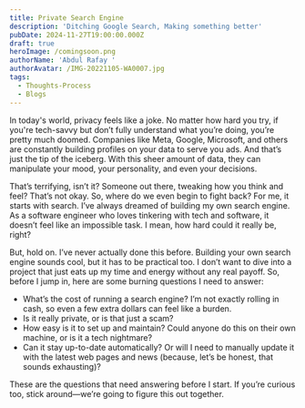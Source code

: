 ```yaml
---
title: Private Search Engine
description: 'Ditching Google Search, Making something better'
pubDate: 2024-11-27T19:00:00.000Z
draft: true
heroImage: /comingsoon.png
authorName: 'Abdul Rafay '
authorAvatar: /IMG-20221105-WA0007.jpg
tags:
  - Thoughts-Process
  - Blogs
---
```


In today's world, privacy feels like a joke. No matter how hard you try, if you're tech-savvy but don’t fully understand what you’re doing, you’re pretty much doomed. Companies like Meta, Google, Microsoft, and others are constantly building profiles on your data to serve you ads. And that’s just the tip of the iceberg. With this sheer amount of data, they can manipulate your mood, your personality, and even your decisions.

That’s terrifying, isn’t it? Someone out there, tweaking how you think and feel? That’s not okay. So, where do we even begin to fight back? For me, it starts with search. I’ve always dreamed of building my own search engine. As a software engineer who loves tinkering with tech and software, it doesn’t feel like an impossible task. I mean, how hard could it really be, right?

But, hold on. I’ve never actually done this before. Building your own search engine sounds cool, but it has to be practical too. I don’t want to dive into a project that just eats up my time and energy without any real payoff. So, before I jump in, here are some burning questions I need to answer:

* What’s the cost of running a search engine? I’m not exactly rolling in cash, so even a few extra dollars can feel like a burden.
* Is it really private, or is that just a scam?
* How easy is it to set up and maintain? Could anyone do this on their own machine, or is it a tech nightmare?
* Can it stay up-to-date automatically? Or will I need to manually update it with the latest web pages and news (because, let’s be honest, that sounds exhausting)?

These are the questions that need answering before I start. If you’re curious too, stick around—we’re going to figure this out together.
